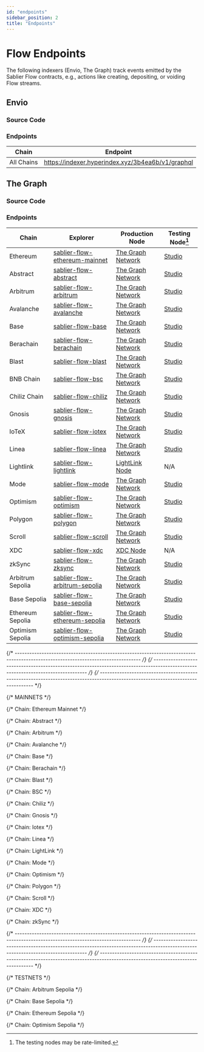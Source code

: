 ```yaml
---
id: "endpoints"
sidebar_position: 2
title: "Endpoints"
---
```



# Flow Endpoints

The following indexers (Envio, The Graph) track events emitted by the Sablier Flow contracts, e.g., actions like
creating, depositing, or voiding Flow streams.

## Envio

### Source Code

<LinkPreview
  href="https://github.com/sablier-labs/subgraphs/blob/main/apps/flow-envio"
  icon="github"
  subtitle="@sablier-labs/subgraphs - apps/flow-envio"
  title="Sablier Subgraphs - Flow - Envio"
/>

### Endpoints

| Chain      | Endpoint                                          |
| ---------- | ------------------------------------------------- |
| All Chains | https://indexer.hyperindex.xyz/3b4ea6b/v1/graphql |

<EnvioEndpoints />

## The Graph

### Source Code

<LinkPreview
  href="https://github.com/sablier-labs/subgraphs/blob/main/apps/flow"
  icon="github"
  subtitle="@sablier-labs/subgraphs - apps/flow"
  title="Sablier Subgraphs - Flow - The Graph"
/>

### Endpoints

<TheGraphEndpoints />
<DeprecatedSubgraphs protocol="flow" />

| Chain            | Explorer                                                        | Production Node                                    | Testing Node[^1]                       |
| ---------------- | --------------------------------------------------------------- | -------------------------------------------------- | -------------------------------------- |
| Ethereum         | [sablier-flow-ethereum-mainnet][explorer-flow-ethereum-mainnet] | [The Graph Network][network-flow-ethereum-mainnet] | [Studio][studio-flow-ethereum-mainnet] |
| Abstract         | [sablier-flow-abstract][explorer-flow-abstract]                 | [The Graph Network][network-flow-abstract]         | [Studio][studio-flow-abstract]         |
| Arbitrum         | [sablier-flow-arbitrum][explorer-flow-arbitrum]                 | [The Graph Network][network-flow-arbitrum]         | [Studio][studio-flow-arbitrum]         |
| Avalanche        | [sablier-flow-avalanche][explorer-flow-avalanche]               | [The Graph Network][network-flow-avalanche]        | [Studio][studio-flow-avalanche]        |
| Base             | [sablier-flow-base][explorer-flow-base]                         | [The Graph Network][network-flow-base]             | [Studio][studio-flow-base]             |
| Berachain        | [sablier-flow-berachain][explorer-flow-berachain]               | [The Graph Network][network-flow-berachain]        | [Studio][studio-flow-berachain]        |
| Blast            | [sablier-flow-blast][explorer-flow-blast]                       | [The Graph Network][network-flow-blast]            | [Studio][studio-flow-blast]            |
| BNB Chain        | [sablier-flow-bsc][explorer-flow-bsc]                           | [The Graph Network][network-flow-bsc]              | [Studio][studio-flow-bsc]              |
| Chiliz Chain     | [sablier-flow-chiliz][explorer-flow-chiliz]                     | [The Graph Network][network-flow-chiliz]           | [Studio][studio-flow-chiliz]           |
| Gnosis           | [sablier-flow-gnosis][explorer-flow-gnosis]                     | [The Graph Network][network-flow-gnosis]           | [Studio][studio-flow-gnosis]           |
| IoTeX            | [sablier-flow-iotex][explorer-flow-iotex]                       | [The Graph Network][network-flow-iotex]            | [Studio][studio-flow-iotex]            |
| Linea            | [sablier-flow-linea][explorer-flow-linea]                       | [The Graph Network][network-flow-linea]            | [Studio][studio-flow-linea]            |
| Lightlink        | [sablier-flow-lightlink][explorer-flow-lightlink]               | [LightLink Node][custom-flow-lightlink]            | N/A                                    |
| Mode             | [sablier-flow-mode][explorer-flow-mode]                         | [The Graph Network][network-flow-mode]             | [Studio][studio-flow-mode]             |
| Optimism         | [sablier-flow-optimism][explorer-flow-optimism]                 | [The Graph Network][network-flow-optimism]         | [Studio][studio-flow-optimism]         |
| Polygon          | [sablier-flow-polygon][explorer-flow-polygon]                   | [The Graph Network][network-flow-polygon]          | [Studio][studio-flow-polygon]          |
| Scroll           | [sablier-flow-scroll][explorer-flow-scroll]                     | [The Graph Network][network-flow-scroll]           | [Studio][studio-flow-scroll]           |
| XDC              | [sablier-flow-xdc][explorer-flow-xdc]                           | [XDC Node][custom-flow-xdc]                        | N/A                                    |
| zkSync           | [sablier-flow-zksync][explorer-flow-zksync]                     | [The Graph Network][network-flow-zksync]           | [Studio][studio-flow-zksync]           |
| Arbitrum Sepolia | [sablier-flow-arbitrum-sepolia][explorer-flow-arbitrum-sepolia] | [The Graph Network][network-flow-arbitrum-sepolia] | [Studio][studio-flow-arbitrum-sepolia] |
| Base Sepolia     | [sablier-flow-base-sepolia][explorer-flow-base-sepolia]         | [The Graph Network][network-flow-base-sepolia]     | [Studio][studio-flow-base-sepolia]     |
| Ethereum Sepolia | [sablier-flow-ethereum-sepolia][explorer-flow-ethereum-sepolia] | [The Graph Network][network-flow-ethereum-sepolia] | [Studio][studio-flow-ethereum-sepolia] |
| Optimism Sepolia | [sablier-flow-optimism-sepolia][explorer-flow-optimism-sepolia] | [The Graph Network][network-flow-optimism-sepolia] | [Studio][studio-flow-optimism-sepolia] |

[^1]: The testing nodes may be rate-limited.

{/* --------------------------------------------------------------------------------------------------------------------------------- */}
{/* --------------------------------------------------------------------------------------------------------------------------------- */}
{/* --------------------------------------------------------------------------------------------------------------------------------- */}

{/* MAINNETS */}

{/* Chain: Ethereum Mainnet */}

[explorer-flow-ethereum-mainnet]: https://thegraph.com/explorer/subgraphs/ECxBJhKceBGaVvK6vqmK3VQAncKwPeAQutEb8TeiUiod
[network-flow-ethereum-mainnet]: https://gateway.thegraph.com/api/API_KEY/subgraphs/id/ECxBJhKceBGaVvK6vqmK3VQAncKwPeAQutEb8TeiUiod
[studio-flow-ethereum-mainnet]: https://api.studio.thegraph.com/query/57079/sablier-flow-ethereum/version/latest

{/* Chain: Abstract */}

[explorer-flow-abstract]: https://thegraph.com/explorer/subgraphs/Gq3e1gihMoSynURwGXQnPoKGVZzdsyomdrMH934vQHuG
[network-flow-abstract]: https://gateway.thegraph.com/api/API_KEY/subgraphs/id/Gq3e1gihMoSynURwGXQnPoKGVZzdsyomdrMH934vQHuG
[studio-flow-abstract]: https://api.studio.thegraph.com/query/57079/sablier-flow-arbitrum/version/latest

{/* Chain: Arbitrum */}

[explorer-flow-arbitrum]: https://thegraph.com/explorer/subgraphs/C3kBBUVtW2rxqGpAgSgEuSaT49izkH6Q8UibRt7XFTyW
[network-flow-arbitrum]: https://gateway.thegraph.com/api/API_KEY/subgraphs/id/C3kBBUVtW2rxqGpAgSgEuSaT49izkH6Q8UibRt7XFTyW
[studio-flow-arbitrum]: https://api.studio.thegraph.com/query/57079/sablier-flow-arbitrum/version/latest

{/* Chain: Avalanche */}

[explorer-flow-avalanche]: https://thegraph.com/explorer/subgraphs/6PAizjTALVqLLB7Ycq6XnpTeck8Z8QUpDFnVznMnisUh
[network-flow-avalanche]: https://gateway.thegraph.com/api/API_KEY/subgraphs/id/6PAizjTALVqLLB7Ycq6XnpTeck8Z8QUpDFnVznMnisUh
[studio-flow-avalanche]: https://api.studio.thegraph.com/query/57079/sablier-flow-avalanche/version/latest

{/* Chain: Base */}

[explorer-flow-base]: https://thegraph.com/explorer/subgraphs/4XSxXh8ZgkzaA35nrbQG9Ry3FYz3ZFD8QBdWwVg5pF9W
[network-flow-base]: https://gateway.thegraph.com/api/API_KEY/subgraphs/id/4XSxXh8ZgkzaA35nrbQG9Ry3FYz3ZFD8QBdWwVg5pF9W
[studio-flow-base]: https://api.studio.thegraph.com/query/57079/sablier-flow-base/version/latest

{/* Chain: Berachain */}

[explorer-flow-berachain]: https://thegraph.com/explorer/subgraphs/J87eaBLfTe7kKWgUGqe5TxntNCzA4pyWmqJowMddehuh
[network-flow-berachain]: https://gateway.thegraph.com/api/API_KEY/subgraphs/id/J87eaBLfTe7kKWgUGqe5TxntNCzA4pyWmqJowMddehuh
[studio-flow-berachain]: https://api.studio.thegraph.com/query/57079/sablier-flow-berachain/version/latest

{/* Chain: Blast */}

[explorer-flow-blast]: https://thegraph.com/explorer/subgraphs/8joiC9LpUbSV6eGRr3RWXDArM8p9Q65FKiFekAakkyia
[network-flow-blast]: https://gateway.thegraph.com/api/API_KEY/subgraphs/id/8joiC9LpUbSV6eGRr3RWXDArM8p9Q65FKiFekAakkyia
[studio-flow-blast]: https://api.studio.thegraph.com/query/57079/sablier-flow-blast/version/latest

{/* Chain: BSC */}

[explorer-flow-bsc]: https://thegraph.com/explorer/subgraphs/2vU8KF4yWh3vvFjtg7MrRXMnYF3hPX2T3cvVBdaiXhNb
[network-flow-bsc]: https://gateway.thegraph.com/api/API_KEY/subgraphs/id/2vU8KF4yWh3vvFjtg7MrRXMnYF3hPX2T3cvVBdaiXhNb
[studio-flow-bsc]: https://api.studio.thegraph.com/query/57079/sablier-flow-bsc/version/latest

{/* Chain: Chiliz */}

[explorer-flow-chiliz]: https://thegraph.com/explorer/subgraphs/7QX7tJsANNFpxFLLjqzmXRzfY1wPGp3Lty5xGbhgADa6
[network-flow-chiliz]: https://gateway.thegraph.com/api/API_KEY/subgraphs/id/7QX7tJsANNFpxFLLjqzmXRzfY1wPGp3Lty5xGbhgADa6
[studio-flow-chiliz]: https://api.studio.thegraph.com/query/57079/sablier-flow-chiliz/version/latest

{/* Chain: Gnosis */}

[explorer-flow-gnosis]: https://thegraph.com/explorer/subgraphs/4KiJ53cTNKdFWPBPmDNQ55tYj8hn1WQg8R4UcTY2STLL
[network-flow-gnosis]: https://gateway.thegraph.com/api/API_KEY/subgraphs/id/4KiJ53cTNKdFWPBPmDNQ55tYj8hn1WQg8R4UcTY2STLL
[studio-flow-gnosis]: https://api.studio.thegraph.com/query/57079/sablier-flow-gnosis/version/latest

{/* Chain: Iotex */}

[explorer-flow-iotex]: https://thegraph.com/explorer/subgraphs/6No3QmRiC8HXLEerDFoBpF47jUPRjhntmv28HHEMxcA2
[network-flow-iotex]: https://gateway.thegraph.com/api/API_KEY/subgraphs/id/6No3QmRiC8HXLEerDFoBpF47jUPRjhntmv28HHEMxcA2
[studio-flow-iotex]: https://api.studio.thegraph.com/query/57079/sablier-flow-iotex/version/latest

{/* Chain: Linea */}

[explorer-flow-linea]: https://thegraph.com/explorer/subgraphs/DV9XgcCCPKzUn6pgetg4yPetpW2fNoRKBUQC43aNeLG6
[network-flow-linea]: https://gateway.thegraph.com/api/API_KEY/subgraphs/id/DV9XgcCCPKzUn6pgetg4yPetpW2fNoRKBUQC43aNeLG6
[studio-flow-linea]: https://api.studio.thegraph.com/query/57079/sablier-flow-linea/version/latest

{/* Chain: LightLink */}

[explorer-flow-lightlink]: https://graph.phoenix.lightlink.io/query/subgraphs/name/lightlink/sablier-flow-lightlink/graphql
[custom-flow-lightlink]: https://graph.phoenix.lightlink.io/query/subgraphs/name/lightlink/sablier-flow-lightlink

{/* Chain: Mode */}

[explorer-flow-mode]: https://thegraph.com/explorer/subgraphs/9TwfoUZoxYUyxzDgspCPyxW6uMUKetWQDaTGsZjY1qJZ
[network-flow-mode]: https://gateway.thegraph.com/api/API_KEY/subgraphs/id/9TwfoUZoxYUyxzDgspCPyxW6uMUKetWQDaTGsZjY1qJZ
[studio-flow-mode]: https://api.studio.thegraph.com/query/57079/sablier-flow-mode/version/latest

{/* Chain: Optimism */}

[explorer-flow-optimism]: https://thegraph.com/explorer/subgraphs/AygPgsehNGSB4K7DYYtvBPhTpEiU4dCu3nt95bh9FhRf
[network-flow-optimism]: https://gateway.thegraph.com/api/API_KEY/subgraphs/id/AygPgsehNGSB4K7DYYtvBPhTpEiU4dCu3nt95bh9FhRf
[studio-flow-optimism]: https://api.studio.thegraph.com/query/57079/sablier-flow-optimism/version/latest

{/* Chain: Polygon */}

[explorer-flow-polygon]: https://thegraph.com/explorer/subgraphs/ykp38sLarwz3cpmjSSPqo7UuTjYtkZ1KiL4PM2qwmT8
[network-flow-polygon]: https://gateway.thegraph.com/api/API_KEY/subgraphs/id/ykp38sLarwz3cpmjSSPqo7UuTjYtkZ1KiL4PM2qwmT8
[studio-flow-polygon]: https://api.studio.thegraph.com/query/57079/sablier-flow-polygon/version/latest

{/* Chain: Scroll */}

[explorer-flow-scroll]: https://thegraph.com/explorer/subgraphs/HFpTrPzJyrHKWZ9ebb4VFRQSxRwpepyfz5wd138daFkF
[network-flow-scroll]: https://gateway.thegraph.com/api/API_KEY/subgraphs/id/HFpTrPzJyrHKWZ9ebb4VFRQSxRwpepyfz5wd138daFkF
[studio-flow-scroll]: https://api.studio.thegraph.com/query/57079/sablier-flow-scroll/version/latest

{/* Chain: XDC */}

[explorer-flow-xdc]: https://graphql.xinfin.network/subgraphs/name/xdc/sablier-flow-xdc/graphql
[custom-flow-xdc]: https://graphql.xinfin.network/subgraphs/name/xdc/sablier-flow-xdc

{/* Chain: zkSync */}

[explorer-flow-zksync]: https://thegraph.com/explorer/subgraphs/9DRgWhDAMovpkej3eT8izum6jxEKHE62ciArffsTAScx
[network-flow-zksync]: https://gateway.thegraph.com/api/API_KEY/subgraphs/id/9DRgWhDAMovpkej3eT8izum6jxEKHE62ciArffsTAScx
[studio-flow-zksync]: https://api.studio.thegraph.com/query/57079/sablier-flow-zksync/version/latest

{/* --------------------------------------------------------------------------------------------------------------------------------- */}
{/* --------------------------------------------------------------------------------------------------------------------------------- */}
{/* --------------------------------------------------------------------------------------------------------------------------------- */}

{/* TESTNETS */}

{/* Chain: Arbitrum Sepolia */}

[explorer-flow-arbitrum-sepolia]: https://thegraph.com/explorer/subgraphs/2uWnxpYiDMkEMu1urxqt925mLfuax9XbvfcBoD97AU6d
[network-flow-arbitrum-sepolia]: https://gateway.thegraph.com/api/API_KEY/subgraphs/id/2uWnxpYiDMkEMu1urxqt925mLfuax9XbvfcBoD97AU6d
[studio-flow-arbitrum-sepolia]: https://api.studio.thegraph.com/query/57079/sablier-flow-arbitrum-sepolia/version/latest

{/* Chain: Base Sepolia */}

[explorer-flow-base-sepolia]: https://thegraph.com/explorer/subgraphs/AsnKT1waQMvuQxZAqfFuYwtRtAfN8uekDu75jPttfyLh
[network-flow-base-sepolia]: https://gateway.thegraph.com/api/API_KEY/subgraphs/id/AsnKT1waQMvuQxZAqfFuYwtRtAfN8uekDu75jPttfyLh
[studio-flow-base-sepolia]: https://api.studio.thegraph.com/query/57079/sablier-flow-base-sepolia/version/latest

{/* Chain: Ethereum Sepolia */}

[explorer-flow-ethereum-sepolia]: https://thegraph.com/explorer/subgraphs/EU9AWmJjrjMRkjxcdHfuWPZvPTNAL3hiXfNGN5MwUpvm
[network-flow-ethereum-sepolia]: https://gateway.thegraph.com/api/API_KEY/subgraphs/id/EU9AWmJjrjMRkjxcdHfuWPZvPTNAL3hiXfNGN5MwUpvm
[studio-flow-ethereum-sepolia]: https://api.studio.thegraph.com/query/57079/sablier-flow-sepolia/version/latest

{/* Chain: Optimism Sepolia */}

[explorer-flow-optimism-sepolia]: https://thegraph.com/explorer/subgraphs/EFKqBB6TeH6etGuHCffnbMbETEgDZ6U29Lgpc4gpYvdB
[network-flow-optimism-sepolia]: https://gateway.thegraph.com/api/API_KEY/subgraphs/id/EFKqBB6TeH6etGuHCffnbMbETEgDZ6U29Lgpc4gpYvdB
[studio-flow-optimism-sepolia]: https://api.studio.thegraph.com/query/57079/sablier-flow-optimism-sepolia/version/latest
